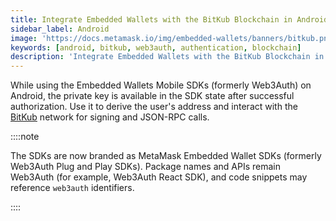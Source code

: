 ```yaml
---
title: Integrate Embedded Wallets with the BitKub Blockchain in Android
sidebar_label: Android
image: 'https://docs.metamask.io/img/embedded-wallets/banners/bitkub.png'
keywords: [android, bitkub, web3auth, authentication, blockchain]
description: 'Integrate Embedded Wallets with the BitKub Blockchain in Android | Embedded Wallets'
---
```



<SEO
  title="Integrate Embedded Wallets with the BitKub Blockchain in Android"
  description="Integrate Embedded Wallets with the BitKub Blockchain in Android | Embedded Wallets"
  image="https://docs.metamask.io/img/embedded-wallets/banners/bitkub.png"
  slug="/embedded-wallets/connect-blockchain/evm/bitkub/android"
/>

While using the Embedded Wallets Mobile SDKs (formerly Web3Auth) on Android, the private key is available in the SDK state after successful authorization. Use it to derive the user's address and interact with the [BitKub](https://developers.bitkubchain.com/) network for signing and JSON-RPC calls.

::::note

The SDKs are now branded as MetaMask Embedded Wallet SDKs (formerly Web3Auth Plug and Play SDKs). Package names and APIs remain Web3Auth (for example, Web3Auth React SDK), and code snippets may reference `web3auth` identifiers.

::::

<EVMInteraction />
